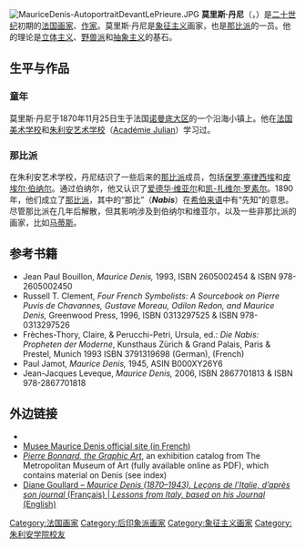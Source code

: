 {{noteTA
|1=zh-cn:丹尼; zh-tw:德尼;
}}
{{Link style|time=2015-12-12T05:12:04+00:00}}
[[File:MauriceDenis-AutoportraitDevantLePrieure.JPG|thumb]]
'''莫里斯·丹尼'''（{{lang-fr|'''Maurice Denis'''}}，{{bd|1870年|11月25日|1943年|11月}}）是[[二十世纪|二十世纪]]初期的[[法国|法国]][[画家|画家]]、[[作家|作家]]。莫里斯·丹尼是[[象征主义|象征主义]]画家，也是[[那比派|那比派]]的一员。他的理论是[[立体主义|立体主义]]、[[野兽派|野兽派]]和[[抽象主义|抽象主义]]的基石。

==生平与作品==
===童年===
莫里斯·丹尼于1870年11月25日生于法国[[诺曼底大区|诺曼底大区]]的一个沿海小镇上。他在[[法国美术学校|法国美术学校]]和[[朱利安艺术学校|朱利安艺术学校]]（[[:en:Académie_Julian|Académie Julian]]）学习过。

===那比派===
在朱利安艺术学校，丹尼结识了一些后来的[[那比派|那比派]]成员，包括[[保罗·塞律西埃|保罗·塞律西埃]]和[[皮埃尔·伯纳尔|皮埃尔·伯纳尔]]。通过伯纳尔，他又认识了[[爱德华·维亚尔|爱德华·维亚尔]]和[[凯-扎维尔·罗素尔|凯-扎维尔·罗素尔]]。1890年，他们成立了[[那比派|那比派]]，其中的“那比”（'''''Nabis'''''）在[[希伯来语|希伯来语]]中有“先知”的意思。尽管那比派在几年后解散，但其影响涉及到伯纳尔和维亚尔，以及一些非那比派的画家，比如[[马蒂斯|马蒂斯]]。


==参考书籍==
*Jean Paul Bouillon, ''Maurice Denis,'' 1993, ISBN 2605002454 & ISBN 978-2605002450
* Russell T. Clement, ''Four French Symbolists: A Sourcebook on Pierre Puvis de Chavannes, Gustave Moreau, Odilon Redon, and Maurice Denis,'' Greenwood Press, 1996, ISBN 0313297525 & ISBN 978-0313297526
* Frèches-Thory, Claire, & Perucchi-Petri, Ursula, ed.: ''Die Nabis: Propheten der Moderne'', Kunsthaus Zürich & Grand Palais, Paris & Prestel, Munich 1993  ISBN 3791319698 (German), (French)
*Paul Jamot, ''Maurice Denis,'' 1945, ASIN B000XY26Y6
*Jean-Jacques Leveque, ''Maurice Denis,'' 2006, ISBN 2867701813 & ISBN 978-2867701818

==外边链接==
* {{Internet Archive author |sname=Maurice Denis |sopt=t}}
*[http://www.musee-mauricedenis.fr/ Musee Maurice Denis official site (in French)]
*[http://cdm16028.contentdm.oclc.org/cdm/compoundobject/collection/p15324coll10/id/92353 ''Pierre Bonnard, the Graphic Art''], an exhibition catalog from The Metropolitan Museum of Art (fully available online as PDF), which contains material on Denis (see index)
*[http://www.frenchandenglish.com/wp-content/uploads/2011/08/ASUMasters042109.pdf Diane Goullard – ''Maurice Denis (1870–1943).  Leçons de l’Italie, d’après son journal'' (Français) | ''Lessons from Italy, based on his Journal'' (English)]

{{Subject bar|commons=yes|commons-search=Category:Maurice Denis|q=yes|s=yes|s-search=1922 Encyclopædia Britannica/Denis, Maurice|d=yes|d-search=Q440369}}

{{后印象派}}
{{Authority control}}
{{DEFAULTSORT:Denis, Maurice}}
[[Category:法国画家|Category:法国画家]]
[[Category:后印象派画家|Category:后印象派画家]]
[[Category:象征主义画家|Category:象征主义画家]]
[[Category:朱利安学院校友|Category:朱利安学院校友]]